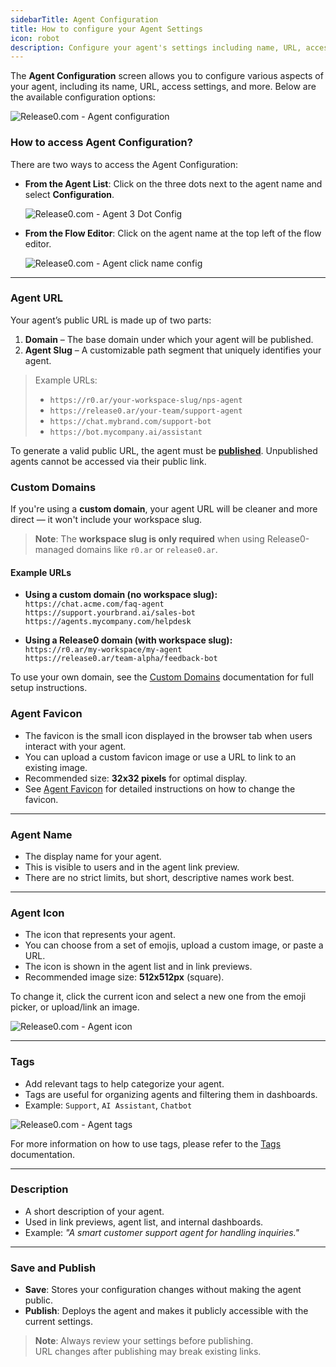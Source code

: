 ```yaml
---
sidebarTitle: Agent Configuration
title: How to configure your Agent Settings
icon: robot  
description: Configure your agent's settings including name, URL, access controls, and other essential parameters.
---
```


The **Agent Configuration** screen allows you to configure various aspects of your agent, including its name, URL, access settings, and more. Below are the available configuration options:

<Frame style={{ maxWidth: '800px' }}>
  <img src="/images/agent-settings/agent-settings.png" alt="Release0.com - Agent configuration" />
</Frame>

### How to access Agent Configuration?

There are two ways to access the Agent Configuration:

- **From the Agent List**: Click on the three dots next to the agent name and select **Configuration**.  
  <Frame style={{ maxWidth: '600px' }}>
    <img src="/images/agent-settings/agent-3dot-settings.png" alt="Release0.com - Agent 3 Dot Config" />
  </Frame>

- **From the Flow Editor**: Click on the agent name at the top left of the flow editor.  
  <Frame style={{ maxWidth: '600px' }}>
    <img src="/images/agent-settings/click-agent-name.png" alt="Release0.com - Agent click name config" />
  </Frame>

---

### Agent URL

Your agent’s public URL is made up of two parts:

1. **Domain** – The base domain under which your agent will be published.  
2. **Agent Slug** – A customizable path segment that uniquely identifies your agent.

> Example URLs:
> 
> - `https://r0.ar/your-workspace-slug/nps-agent`  
> - `https://release0.ar/your-team/support-agent`  
> - `https://chat.mybrand.com/support-bot`  
> - `https://bot.mycompany.ai/assistant`

To generate a valid public URL, the agent must be [**published**](/editor/publish). Unpublished agents cannot be accessed via their public link.

### Custom Domains

If you're using a **custom domain**, your agent URL will be cleaner and more direct — it won't include your workspace slug.

> **Note**: The **workspace slug is only required** when using Release0-managed domains like `r0.ar` or `release0.ar`.

#### Example URLs

- **Using a custom domain (no workspace slug):**  
  `https://chat.acme.com/faq-agent`  
  `https://support.yourbrand.ai/sales-bot`  
  `https://agents.mycompany.com/helpdesk`

- **Using a Release0 domain (with workspace slug):**  
  `https://r0.ar/my-workspace/my-agent`  
  `https://release0.ar/team-alpha/feedback-bot`

To use your own domain, see the [Custom Domains](/workspace/customDomains) documentation for full setup instructions.

### Agent Favicon

- The favicon is the small icon displayed in the browser tab when users interact with your agent.
- You can upload a custom favicon image or use a URL to link to an existing image.
- Recommended size: **32x32 pixels** for optimal display.
- See [Agent Favicon](/editor/agent-settings/agent-favicon) for detailed instructions on how to change the favicon.

---

### Agent Name

- The display name for your agent.
- This is visible to users and in the agent link preview.
- There are no strict limits, but short, descriptive names work best.

---

### Agent Icon

- The icon that represents your agent.
- You can choose from a set of emojis, upload a custom image, or paste a URL.
- The icon is shown in the agent list and in link previews.
- Recommended image size: **512x512px** (square).

To change it, click the current icon and select a new one from the emoji picker, or upload/link an image.

<Frame style={{ maxWidth: '600px' }}>
  <img src="/images/agent-settings/agent-icon.png" alt="Release0.com - Agent icon" />
</Frame>

---

### Tags

- Add relevant tags to help categorize your agent.
- Tags are useful for organizing agents and filtering them in dashboards.
- Example: `Support`, `AI Assistant`, `Chatbot`

<Frame style={{ maxWidth: '600px' }}>
  <img src="/images/agent-settings/agent-tags.png" alt="Release0.com - Agent tags" />
</Frame>

For more information on how to use tags, please refer to the [Tags](/workspace/tags) documentation.

---

### Description

- A short description of your agent.
- Used in link previews, agent list, and internal dashboards.
- Example: *"A smart customer support agent for handling inquiries."*

---

### Save and Publish

- **Save**: Stores your configuration changes without making the agent public.
- **Publish**: Deploys the agent and makes it publicly accessible with the current settings.

> **Note**: Always review your settings before publishing.  
> URL changes after publishing may break existing links.
